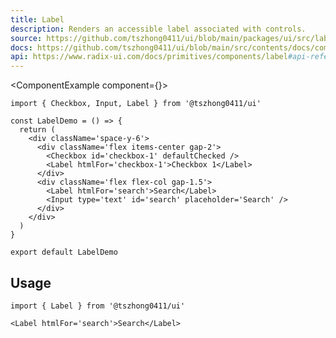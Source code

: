 ```yaml
---
title: Label
description: Renders an accessible label associated with controls.
source: https://github.com/tszhong0411/ui/blob/main/packages/ui/src/label.tsx
docs: https://github.com/tszhong0411/ui/blob/main/src/contents/docs/components/label.mdx
api: https://www.radix-ui.com/docs/primitives/components/label#api-reference
---
```


<ComponentExample component={<LabelDemo />}>
  ```tsx
  import { Checkbox, Input, Label } from '@tszhong0411/ui'

  const LabelDemo = () => {
    return (
      <div className='space-y-6'>
        <div className='flex items-center gap-2'>
          <Checkbox id='checkbox-1' defaultChecked />
          <Label htmlFor='checkbox-1'>Checkbox 1</Label>
        </div>
        <div className='flex flex-col gap-1.5'>
          <Label htmlFor='search'>Search</Label>
          <Input type='text' id='search' placeholder='Search' />
        </div>
      </div>
    )
  }

  export default LabelDemo
  ```
</ComponentExample>

## Usage

```tsx
import { Label } from '@tszhong0411/ui'
```

```tsx
<Label htmlFor='search'>Search</Label>
```
